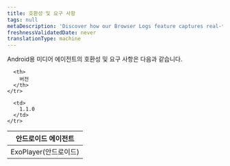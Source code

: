 ```yaml
---
title: 호환성 및 요구 사항
tags: null
metaDescription: 'Discover how our Browser Logs feature captures real-time browser console logs to enhance observability, simplify debugging, and improve user experience.'
freshnessValidatedDate: never
translationType: machine
---
```


Android용 미디어 에이전트의 호환성 및 요구 사항은 다음과 같습니다.

<table>
  <thead>
    <tr>
      <th style={{width: "200px"}}>
        안드로이드 에이전트
      </th>

      <th>
        버전
      </th>
    </tr>
  </thead>

  <tbody>
    <tr>
      <td>
        ExoPlayer(안드로이드)
      </td>

      <td>
        1.1.0
      </td>
    </tr>
  </tbody>
</table>